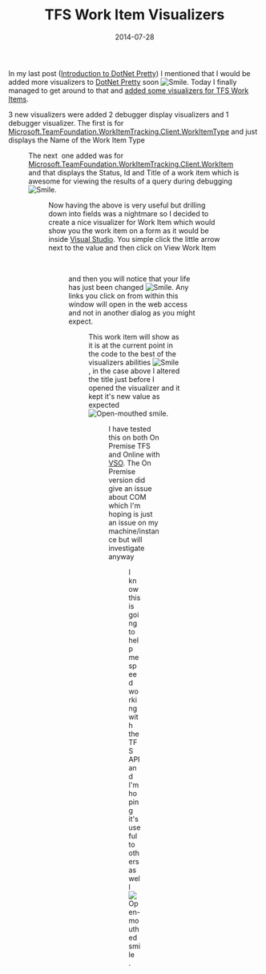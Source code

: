 ﻿---
title: 'TFS Work Item Visualizers'
date: 2014-07-28
tags: ['VSTS / TFS', 'Visual Studio', 'TFS', 'DotNet Pretty']
draft: false
summary: 'In my last post (Introduction to DotNet Pretty) I mentioned that I would be added more visualizers to DotNet Pretty soon . Today I finally managed to get around to that and added some visualizers for TFS Work Items.'
---


In my last post ([Introduction to DotNet Pretty](https://gordonbeeming.com/blog/post/introduction-to-dotnet-pretty)) I mentioned that I would be added more visualizers to [DotNet Pretty](https://github.com/Gordon-Beeming/DotNet-Pretty) soon ![Smile](https://gordonbeeming.com/images/emoticons/smile.svg). Today I finally managed to get around to that and [added some visualizers for TFS Work Items](https://github.com/Gordon-Beeming/DotNet-Pretty/commit/eddbb47baa633acae7101fa729b83096bf7b85d9).
 
3 new visualizers were added 2 debugger display visualizers and 1 debugger visualizer. The first is for [Microsoft.TeamFoundation.WorkItemTracking.Client.WorkItemType](http://msdn.microsoft.com/en-us/library/microsoft.teamfoundation.workitemtracking.client.workitemtype.aspx) and just displays the Name of the Work Item Type 
 
<Figure key="/images/18613580179846d78637215b85bc2d74.png" src="/images/18613580179846d78637215b85bc2d74.png" alt="image" width="0" height="0" caption="FILL THIS IN" />
 
The next  one added was for [Microsoft.TeamFoundation.WorkItemTracking.Client.WorkItem](http://msdn.microsoft.com/en-us/library/microsoft.teamfoundation.workitemtracking.client.workitem.aspx) and that displays the Status, Id and Title of a work item which is awesome for viewing the results of a query during debugging ![Smile](https://gordonbeeming.com/images/emoticons/smile.svg).
 
<Figure key="/images/27ce64205a6944c484ecdf5dcfdacb59.png" src="/images/27ce64205a6944c484ecdf5dcfdacb59.png" alt="image" width="0" height="0" caption="FILL THIS IN" />
 
Now having the above is very useful but drilling down into fields was a nightmare so I decided to create a nice visualizer for Work Item which would show you the work item on a form as it would be inside [Visual Studio](http://www.visualstudio.com/products/visual-studio-with-msdn-overview-vs). You simple click the little arrow next to the value and then click on View Work Item
 
<Figure key="/images/ff1761be3eb249c1896ce933da085844.png" src="/images/ff1761be3eb249c1896ce933da085844.png" alt="image" width="0" height="0" caption="FILL THIS IN" /> 
 
and then you will notice that your life has just been changed ![Smile](https://gordonbeeming.com/images/emoticons/smile.svg). Any links you click on from within this window will open in the web access and not in another dialog as you might expect.
 
<Figure key="/images/6031f80b90f44ed9afc54eba03e1653f.png" src="/images/6031f80b90f44ed9afc54eba03e1653f.png" alt="image" width="0" height="0" caption="FILL THIS IN" />
 
This work item will show as it is at the current point in the code to the best of the visualizers abilities ![Smile](https://gordonbeeming.com/images/emoticons/smile.svg), in the case above I altered the title just before I opened the visualizer and it kept it's new value as expected ![Open-mouthed smile](https://gordonbeeming.com/images/emoticons/open-mouthed-smile.svg). 
 
<Figure key="/images/db8bb000b5e9437d8d29868af0f3548f.png" src="/images/db8bb000b5e9437d8d29868af0f3548f.png" alt="image" width="0" height="0" caption="FILL THIS IN" />
 
I have tested this on both On Premise TFS and Online with [VSO](http://www.visualstudio.com/products/what-is-visual-studio-online-vs). The On Premise version did give an issue about COM which I'm hoping is just an issue on my machine/instance but will investigate anyway
 
<Figure key="/images/7398d64444ad487a8711f23fc556a8a0.png" src="/images/7398d64444ad487a8711f23fc556a8a0.png" alt="image" width="0" height="0" caption="FILL THIS IN" />
 
I know this is going to help me speed working with the TFS API and I'm hoping it's useful to others as well ![Open-mouthed smile](https://gordonbeeming.com/images/emoticons/open-mouthed-smile.svg).


